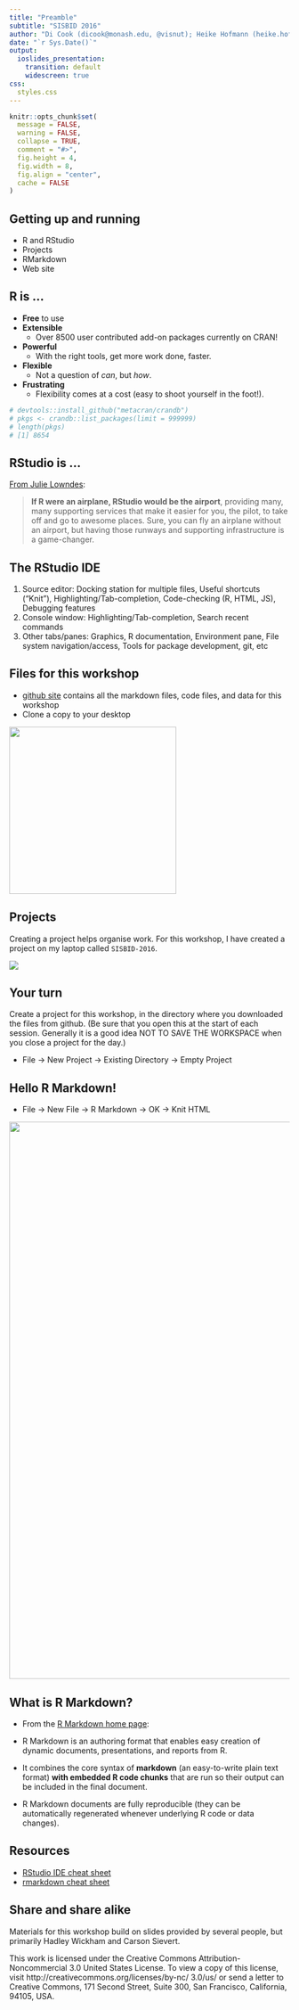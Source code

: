 ```yaml
---
title: "Preamble"
subtitle: "SISBID 2016"
author: "Di Cook (dicook@monash.edu, @visnut); Heike Hofmann (heike.hofmann@gmail.com, @heike_hh)"
date: "`r Sys.Date()`"
output:
  ioslides_presentation:
    transition: default
    widescreen: true
css:
  styles.css
---
```


```r
knitr::opts_chunk$set(
  message = FALSE,
  warning = FALSE,
  collapse = TRUE,
  comment = "#>",
  fig.height = 4,
  fig.width = 8,
  fig.align = "center",
  cache = FALSE
)
```

## Getting up and running

- R and RStudio
- Projects
- RMarkdown
- Web site

## R is ...

* __Free__ to use
* __Extensible__
    * Over 8500 user contributed add-on packages currently on CRAN!
* __Powerful__
    * With the right tools, get more work done, faster.
* __Flexible__
    * Not a question of _can_, but _how_.
* __Frustrating__
    * Flexibility comes at a cost (easy to shoot yourself in the foot!).

```r
# devtools::install_github("metacran/crandb")
# pkgs <- crandb::list_packages(limit = 999999)
# length(pkgs)
# [1] 8654
```

## RStudio is ...

[From Julie Lowndes](http://jules32.github.io/resources/RStudio_intro/):  

<blockquote>
<b>If R were an airplane, RStudio would be the airport</b>, providing many, many supporting services that make it easier for you, the pilot, to take off and go to awesome places. Sure, you can fly an airplane without an airport, but having those runways and supporting infrastructure is a game-changer.
</blockquote>

## The RStudio IDE

1. Source editor: Docking station for multiple files, Useful shortcuts ("Knit"), Highlighting/Tab-completion, Code-checking (R, HTML, JS), Debugging features  
2. Console window: Highlighting/Tab-completion, Search recent commands
3. Other tabs/panes: Graphics, R documentation, Environment pane, File system navigation/access, Tools for package development, git, etc

## Files for this workshop

- [github site](https://github.com/SISBID/Module2) contains all the markdown files, code files, and data for this workshop
- Clone a copy to your desktop

<div align="center">
  <img src="dir.png" width="300">
</div>

## Projects

Creating a project helps organise work. For this workshop, I have created a project on my laptop called `SISBID-2016`. 

![](projectname.png)

## Your turn

Create a project for this workshop, in the directory where you downloaded the files from github. (Be sure that you open this at the start of each session. Generally it is a good idea NOT TO SAVE THE WORKSPACE when you close a project for the day.)

* File -> New Project -> Existing Directory -> Empty Project

## Hello R Markdown!

* File -> New File -> R Markdown -> OK -> Knit HTML

<div align="center">
  <img src="newFile.png" width="1000">
</div>

## What is R Markdown?

- From the [R Markdown home page](http://rmarkdown.rstudio.com/):

- R Markdown is an authoring format that enables easy creation of dynamic documents, presentations, and reports from R. 
- It combines the core syntax of __markdown__ (an easy-to-write plain text format) __with embedded R code chunks__ that are run so their output can be included in the final document. 
- R Markdown documents are fully reproducible (they can be automatically regenerated whenever underlying R code or data changes).

## Resources


- [RStudio IDE cheat sheet](http://www.rstudio.com/wp-content/uploads/2016/01/rstudio-IDE-cheatsheet.pdf)
- [rmarkdown cheat sheet](http://www.rstudio.com/wp-content/uploads/2016/03/rmarkdown-cheatsheet-2.0.pdf)

## Share and share alike

Materials for this workshop build on slides provided by several people, but primarily Hadley Wickham and Carson Sievert. 

This work is licensed under the Creative Commons Attribution-Noncommercial 3.0 United States License. To view a copy of this license, visit http://creativecommons.org/licenses/by-nc/ 3.0/us/ or send a letter to Creative Commons, 171 Second Street, Suite 300, San Francisco, California, 94105, USA.
